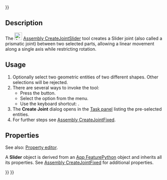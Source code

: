 <languages/>
{{UnfinishedDocu{{#translation:}}}}
<translate>

<!--T:1-->
{{Docnav
|[[Assembly_CreateJointCylindrical|CreateJointCylindrical]]
|[[Assembly_CreateJointBall|CreateJointBall]]
|[[Assembly_Workbench|Assembly]]
|IconL=Assembly_CreateJointCylindrical.svg
|IconR=Assembly_CreateJointBall.svg
|IconC=Workbench_Assembly.svg
}}

<!--T:2-->
{{GuiCommand
|Name=Assembly CreateJointSlider
|MenuLocation=Assembly → Create Slider Joint
|Workbenches=[[Assembly_Workbench|Assembly]]
|Shortcut={{KEY|S}}
|Version=1.0
|SeeAlso=
}}

==Description== <!--T:3-->

<!--T:4-->
The [[Image:Assembly_CreateJointSlider.svg|24px]] [[Assembly_CreateJointSlider|Assembly CreateJointSlider]] tool creates a Slider joint (also called a prismatic joint) between two selected parts, allowing a linear movement along a single axis while restricting rotation.

==Usage== <!--T:5-->

<!--T:6-->
# Optionally select two geometric entities of two different shapes. Other selections will be rejected.
# There are several ways to invoke the tool:
#* Press the {{Button|[[Image:Assembly_CreateJointSlider.svg|16px]] [[Assembly_CreateJointSlider|Create Slider Joint]]}} button.
#* Select the {{MenuCommand|Assembly → [[Image:Assembly_CreateJointSlider.svg|16px]] Create Slider Joint}} option from the menu.
#* Use the keyboard shortcut: {{KEY|S}}.
# The '''Create Joint''' dialog opens in the [[Task_panel|Task panel]] listing the pre-selected entities.
# For further steps see [[Assembly_CreateJointFixed#Usage|Assembly CreateJointFixed]].

==Properties== <!--T:7-->

<!--T:8-->
See also: [[Property_editor|Property editor]].

<!--T:9-->
A '''Slider''' object is derived from an [[App_FeaturePython|App FeaturePython]] object and inherits all its properties. See [[Assembly_CreateJointFixed#Properties|Assembly CreateJointFixed]] for additional properties.


<!--T:10-->
{{Docnav
|[[Assembly_CreateJointCylindrical|CreateJointCylindrical]]
|[[Assembly_CreateJointBall|CreateJointBall]]
|[[Assembly_Workbench|Assembly]]
|IconL=Assembly_CreateJointCylindrical.svg
|IconR=Assembly_CreateJointBall.svg
|IconC=Workbench_Assembly.svg
}}

</translate>
{{Assembly_Tools_navi{{#translation:}}}}
{{Userdocnavi{{#translation:}}}}
